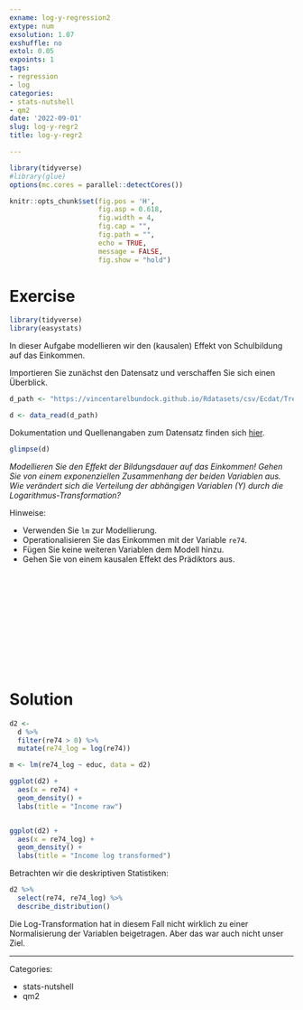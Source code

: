 ```yaml
---
exname: log-y-regression2
extype: num
exsolution: 1.07
exshuffle: no
extol: 0.05
expoints: 1
tags:
- regression
- log
categories:
- stats-nutshell
- qm2
date: '2022-09-01'
slug: log-y-regr2
title: log-y-regr2

---
```





```r
library(tidyverse)
#library(glue)
options(mc.cores = parallel::detectCores())

```


```r
knitr::opts_chunk$set(fig.pos = 'H',
                      fig.asp = 0.618,
                      fig.width = 4,
                      fig.cap = "", 
                      fig.path = "",
                      echo = TRUE,
                      message = FALSE,
                      fig.show = "hold")
```






# Exercise

```r
library(tidyverse)
library(easystats)
```


In dieser Aufgabe modellieren wir den (kausalen) Effekt von Schulbildung auf das Einkommen.


Importieren Sie zunächst den Datensatz und verschaffen Sie sich einen Überblick.

```r
d_path <- "https://vincentarelbundock.github.io/Rdatasets/csv/Ecdat/Treatment.csv"

d <- data_read(d_path)
```


Dokumentation und Quellenangaben zum Datensatz finden sich [hier](https://vincentarelbundock.github.io/Rdatasets/doc/Ecdat/Treatment.html).

```r
glimpse(d)
```

*Modellieren Sie den Effekt der Bildungsdauer auf das Einkommen! Gehen Sie von einem exponenziellen Zusammenhang der beiden Variablen aus. Wie verändert sich die Verteilung der abhängigen Variablen (Y) durch die Logarithmus-Transformation?*


Hinweise:

- Verwenden Sie `lm` zur Modellierung.
- Operationalisieren Sie das Einkommen mit der Variable `re74`.
- Fügen Sie keine weiteren Variablen dem Modell hinzu.
- Gehen Sie von einem kausalen Effekt des Prädiktors aus.



</br>
</br>
</br>
</br>
</br>
</br>
</br>
</br>
</br>
</br>

# Solution


```r
d2 <-
  d %>% 
  filter(re74 > 0) %>% 
  mutate(re74_log = log(re74))
```



```r
m <- lm(re74_log ~ educ, data = d2)
```


```r
ggplot(d2) +
  aes(x = re74) +
  geom_density() +
  labs(title = "Income raw")


ggplot(d2) +
  aes(x = re74_log) +
  geom_density() +
  labs(title = "Income log transformed")
```


Betrachten wir die deskriptiven Statistiken:

```r
d2 %>% 
  select(re74, re74_log) %>% 
  describe_distribution()
```


Die Log-Transformation hat in diesem Fall nicht wirklich zu einer Normalisierung der Variablen beigetragen. Aber das war auch nicht unser Ziel.





---

Categories: 

- stats-nutshell
- qm2

